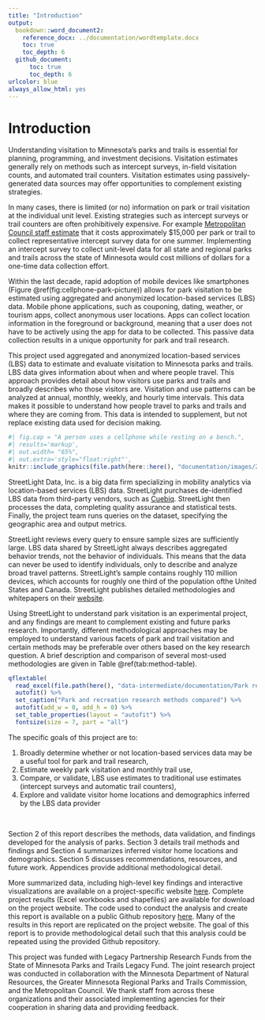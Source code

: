 ```yaml
---
title: "Introduction"
output:
  bookdown::word_document2:
    reference_docx: ../documentation/wordtemplate.docx
    toc: true
    toc_depth: 6
  github_document:
      toc: true
      toc_depth: 6
urlcolor: blue
always_allow_html: yes
---
```


# Introduction

Understanding visitation to Minnesota’s parks and trails is essential for planning, programming, and investment decisions. Visitation estimates generally rely on methods such as intercept surveys, in-field visitation counts, and automated trail counters. Visitation estimates using passively-generated data sources may offer opportunities to complement existing strategies.

In many cases, there is limited (or no) information on park or trail visitation at the individual unit level. 
Existing strategies such as intercept surveys or trail counters are often prohibitively expensive. For example [Metropolitan Council staff estimate](https://metrocouncil.org/Council-Meetings/Committees/Community-Development-Committee/2020/May-4,-2020/2020-136.aspx) that it costs approximately $15,000 per park or trail to collect representative intercept survey data for one summer. Implementing an intercept survey to collect unit-level data for all state and regional parks and trails across the state of Minnesota would cost millions of dollars for a one-time data collection effort.  

Within the last decade, rapid adoption of mobile devices like smartphones (Figure \@ref(fig:cellphone-park-picture)) allows for park visitation to be estimated using aggregated and anonymized location-based services (LBS) data. Mobile phone applications, such as couponing, dating, weather, or tourism apps, collect anonymous user locations. Apps can collect location information in the foreground or background, meaning that a user does not have to be actively using the app for data to be collected. This passive data collection results in a unique opportunity for park and trail research.  

This project used aggregated and anonymized location-based services (LBS) data to estimate and evaluate visitation to Minnesota parks and trails. LBS data gives information about when and where people travel. This approach provides detail about how visitors use parks and trails and broadly describes who those visitors are. Visitation and use patterns can be analyzed at annual, monthly, weekly, and hourly time intervals. This data makes it possible to understand how people travel to parks and trails and where they are coming from. This data is intended to supplement, but not replace existing data used for decision making.

```r
#| fig.cap = "A person uses a cellphone while resting on a bench.",
#| results='markup', 
#| out.width= "65%", 
#| out.extra='style="float:right"', 
knitr::include_graphics(file.path(here::here(), "documentation/images/2118.png"))
```

StreetLight Data, Inc. is a big data firm specializing in mobility analytics via location-based services (LBS) data. StreetLight purchases de-identified LBS data from third-party vendors, such as [Cuebiq](https://www.cuebiq.com/). StreetLight then processes the data, completing quality assurance and statistical tests. Finally, the project team runs queries on the dataset, specifying the geographic area and output metrics.

StreetLight reviews every query to ensure sample sizes are sufficiently large. LBS data shared by StreetLight always describes aggregated behavior trends, not the behavior of individuals. This means that the data can never be used to identify individuals, only to describe and analyze broad travel patterns. StreetLight's sample contains roughly 110 million devices, which accounts for roughly one third of the population ofthe United States and Canada. StreetLight publishes detailed methodologies and whitepapers on their [website](https://www.streetlightdata.com/whitepapers/). 


Using StreetLight to understand park visitation is an experimental project, and any findings are meant to complement existing and future parks research. Importantly, different methodological approaches may be employed to understand various facets of park and trail visitation and certain methods may be preferable over others based on the key research question. A brief description and comparison of several most-used methodologies are given in Table \@ref(tab:method-table).

```r
qflextable(
  read_excel(file.path(here(), "data-intermediate/documentation/Park research method comparisons.xlsx"))) %>% 
  autofit() %>% 
  set_caption("Park and recreation research methods compared") %>%
  autofit(add_w = 0, add_h = 0) %>%
  set_table_properties(layout = "autofit") %>%
  fontsize(size = 7, part = "all")
```

The specific goals of this project are to: 

1) Broadly determine whether or not location-based services data may be a useful tool for park and trail research, 
2) Estimate weekly park visitation and monthly trail use, 
3) Compare, or validate, LBS use estimates to traditional use estimates (intercept surveys and automatic trail counters), 
4) Explore and validate visitor home locations and demographics inferred by the LBS data provider

<br> 

Section 2 of this report describes the methods, data validation, and findings developed for the analysis of parks. Section 3 details trail methods and findings and Section 4 summarizes inferred visitor home locations and demographics. Section 5 discusses recommendations, resources, and future work. Appendices provide additional methodological detail. 

More summarized data, including high-level key findings and interactive visualizations are available on a project-specific website [here](https://arcg.is/0Oee0W0). Complete project results (Excel workbooks and shapefiles) are available for download on the project website. The code used to conduct the analysis and create this report is available on a public Github repository [here](https://github.com/Metropolitan-Council/legacy-LBS-parktrail-research). Many of the results in this report are replicated on the project website. The goal of this report is to provide methodological detail such that this analysis could be repeated using the provided Github repository. 

This project was funded with Legacy Partnership Research Funds from the State of Minnesota Parks and Trails Legacy Fund. The joint research project was conducted in collaboration with the Minnesota Department of Natural Resources, the Greater Minnesota Regional Parks and Trails Commission, and the Metropolitan Council. We thank staff from across these organizations and their associated implementing agencies for their cooperation in sharing data and providing feedback.